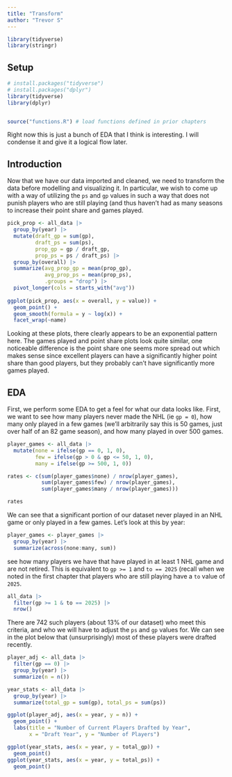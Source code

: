 ```yaml
---
title: "Transform"
author: "Trevor S"
---
```


```r
library(tidyverse)
library(stringr)
```

## Setup

```r
# install.packages("tidyverse")
# install.packages("dplyr")
library(tidyverse)
library(dplyr)


source("functions.R") # load functions defined in prior chapters
```

Right now this is just a bunch of EDA that I think is interesting. I will condense it and give it a logical flow later.

## Introduction

Now that we have our data imported and cleaned, we need to transform the data before modelling and visualizing it. In particular, we wish to come up with a way of utilizing the `ps` and `gp` values in such a way that does not punish players who are still playing (and thus haven't had as many seasons to increase their point share and games played.

```r
pick_prop <- all_data |> 
  group_by(year) |> 
  mutate(draft_gp = sum(gp), 
         draft_ps = sum(ps), 
         prop_gp = gp / draft_gp, 
         prop_ps = ps / draft_ps) |> 
  group_by(overall) |> 
  summarize(avg_prop_gp = mean(prop_gp), 
            avg_prop_ps = mean(prop_ps), 
            .groups = "drop") |> 
  pivot_longer(cols = starts_with("avg"))
  
ggplot(pick_prop, aes(x = overall, y = value)) +
  geom_point() + 
  geom_smooth(formula = y ~ log(x)) + 
  facet_wrap(~name)
```

Looking at these plots, there clearly appears to be an exponential pattern here. The games played and point share plots look quite similar, one noticeable difference is the point share one seems more spread out which makes sense since excellent players can have a significantly higher point share than good players, but they probably can't have significantly more games played.

## EDA

First, we perform some EDA to get a feel for what our data looks like. First, we want to see how many players never made the NHL (ie `gp = 0`), how many only played in a few games (we'll arbitrarily say this is 50 games, just over half of an 82 game season), and how many played in over 500 games.

```r
player_games <- all_data |> 
  mutate(none = ifelse(gp == 0, 1, 0), 
         few = ifelse(gp > 0 & gp <= 50, 1, 0),
         many = ifelse(gp >= 500, 1, 0))

rates <- c(sum(player_games$none) / nrow(player_games),
           sum(player_games$few) / nrow(player_games), 
           sum(player_games$many / nrow(player_games)))

rates
```

We can see that a significant portion of our dataset never played in an NHL game or only played in a few games. Let's look at this by year:

```r
player_games <- player_games |> 
  group_by(year) |> 
  summarize(across(none:many, sum))

```

see how many players we have that have played in at least 1 NHL game and are not retired. This is equivalent to `gp >= 1` and `to == 2025` (recall when we noted in the first chapter that players who are still playing have a `to` value of `2025`.

```r
all_data |> 
  filter(gp >= 1 & to == 2025) |> 
  nrow()
```

There are 742 such players (about 13% of our dataset) who meet this criteria, and who we will have to adjust the `ps` and `gp` values for. We can see in the plot below that (unsurprisingly) most of these players were drafted recently.

```r
player_adj <- all_data |> 
  filter(gp == 0) |>
  group_by(year) |> 
  summarize(n = n())

year_stats <- all_data |> 
  group_by(year) |> 
  summarize(total_gp = sum(gp), total_ps = sum(ps))

ggplot(player_adj, aes(x = year, y = n)) +
  geom_point() + 
  labs(title = "Number of Current Players Drafted by Year", 
       x = "Draft Year", y = "Number of Players")

ggplot(year_stats, aes(x = year, y = total_gp)) + 
  geom_point()
ggplot(year_stats, aes(x = year, y = total_ps)) + 
  geom_point()
```
